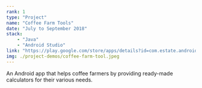 ```yaml
---
rank: 1
type: "Project"
name: "Coffee Farm Tools"
date: "July to September 2018"
stack:
    - "Java"
    - "Android Studio"
link: "https://play.google.com/store/apps/details?id=com.estate.android.fertilizerpro/"
img: ./project-demos/coffee-farm-tool.jpeg
---
```

An Android app that helps coffee farmers by providing ready-made calculators for their various needs.